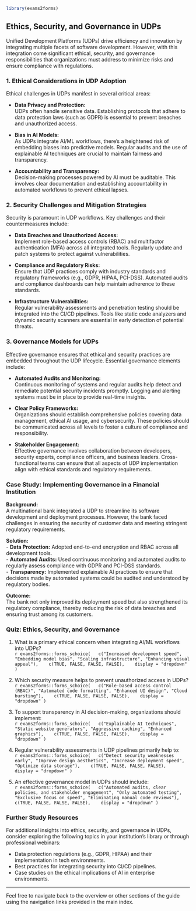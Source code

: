 ```r
library(exams2forms)
```

## **Ethics, Security, and Governance in UDPs**

Unified Development Platforms (UDPs) drive efficiency and innovation by integrating multiple facets of software development. However, with this integration come significant ethical, security, and governance responsibilities that organizations must address to minimize risks and ensure compliance with regulations.

### **1. Ethical Considerations in UDP Adoption**

Ethical challenges in UDPs manifest in several critical areas:

- **Data Privacy and Protection:**  
  UDPs often handle sensitive data. Establishing protocols that adhere to data protection laws (such as GDPR) is essential to prevent breaches and unauthorized access.

- **Bias in AI Models:**  
  As UDPs integrate AI/ML workflows, there's a heightened risk of embedding biases into predictive models. Regular audits and the use of explainable AI techniques are crucial to maintain fairness and transparency.

- **Accountability and Transparency:**  
  Decision-making processes powered by AI must be auditable. This involves clear documentation and establishing accountability in automated workflows to prevent ethical lapses.

### **2. Security Challenges and Mitigation Strategies**

Security is paramount in UDP workflows. Key challenges and their countermeasures include:

- **Data Breaches and Unauthorized Access:**  
  Implement role-based access controls (RBAC) and multifactor authentication (MFA) across all integrated tools. Regularly update and patch systems to protect against vulnerabilities.

- **Compliance and Regulatory Risks:**  
  Ensure that UDP practices comply with industry standards and regulatory frameworks (e.g., GDPR, HIPAA, PCI-DSS). Automated audits and compliance dashboards can help maintain adherence to these standards.

- **Infrastructure Vulnerabilities:**  
  Regular vulnerability assessments and penetration testing should be integrated into the CI/CD pipelines. Tools like static code analyzers and dynamic security scanners are essential in early detection of potential threats.

### **3. Governance Models for UDPs**

Effective governance ensures that ethical and security practices are embedded throughout the UDP lifecycle. Essential governance elements include:

- **Automated Audits and Monitoring:**  
  Continuous monitoring of systems and regular audits help detect and remediate potential security incidents promptly. Logging and alerting systems must be in place to provide real-time insights.

- **Clear Policy Frameworks:**  
  Organizations should establish comprehensive policies covering data management, ethical AI usage, and cybersecurity. These policies should be communicated across all levels to foster a culture of compliance and responsibility.

- **Stakeholder Engagement:**  
  Effective governance involves collaboration between developers, security experts, compliance officers, and business leaders. Cross-functional teams can ensure that all aspects of UDP implementation align with ethical standards and regulatory requirements.

### **Case Study: Implementing Governance in a Financial Institution**

**Background:**  
A multinational bank integrated a UDP to streamline its software development and deployment processes. However, the bank faced challenges in ensuring the security of customer data and meeting stringent regulatory requirements.

**Solution:**  
- **Data Protection:** Adopted end-to-end encryption and RBAC across all development tools.  
- **Automated Audits:** Used continuous monitoring and automated audits to regularly assess compliance with GDPR and PCI-DSS standards.  
- **Transparency:** Implemented explainable AI practices to ensure that decisions made by automated systems could be audited and understood by regulatory bodies.

**Outcome:**  
The bank not only improved its deployment speed but also strengthened its regulatory compliance, thereby reducing the risk of data breaches and ensuring trust among its customers.

### **Quiz: Ethics, Security, and Governance**

1. What is a primary ethical concern when integrating AI/ML workflows into UDPs?  
`r exams2forms::forms_schoice(
  c("Increased development speed", "Embedding model bias", "Scaling infrastructure", "Enhancing visual appeal"), 
  c(TRUE, FALSE, FALSE, FALSE), 
  display = "dropdown"
)`

2. Which security measure helps to prevent unauthorized access in UDPs?  
`r exams2forms::forms_schoice(
  c("Role-based access control (RBAC)", "Automated code formatting", "Enhanced UI design", "Cloud bursting"), 
  c(TRUE, FALSE, FALSE, FALSE), 
  display = "dropdown"
)`

3. To support transparency in AI decision-making, organizations should implement:  
`r exams2forms::forms_schoice(
  c("Explainable AI techniques", "Static website generators", "Aggressive caching", "Enhanced graphics"), 
  c(TRUE, FALSE, FALSE, FALSE), 
  display = "dropdown"
)`

4. Regular vulnerability assessments in UDP pipelines primarily help to:  
`r exams2forms::forms_schoice(
  c("Detect security weaknesses early", "Improve design aesthetics", "Increase deployment speed", "Optimize data storage"), 
  c(TRUE, FALSE, FALSE, FALSE), 
  display = "dropdown"
)`

5. An effective governance model in UDPs should include:  
`r exams2forms::forms_schoice(
  c("Automated audits, clear policies, and stakeholder engagement", "Only automated testing", "Exclusive focus on speed", "Eliminating manual code reviews"), 
  c(TRUE, FALSE, FALSE, FALSE), 
  display = "dropdown"
)`

### **Further Study Resources**

For additional insights into ethics, security, and governance in UDPs, consider exploring the following topics in your institution’s library or through professional webinars:

- Data protection regulations (e.g., GDPR, HIPAA) and their implementation in tech environments.
- Best practices for integrating security into CI/CD pipelines.
- Case studies on the ethical implications of AI in enterprise environments.

---
Feel free to navigate back to the overview or other sections of the guide using the navigation links provided in the main index.
